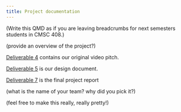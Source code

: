 ---
title: Project documentation
---

(Write this QMD as if you are leaving breadcrumbs for next semesters students in CMSC 408.)

(provide an overview of the project?)

[Deliverable 4](deliverable-4.qmd) contains our original video pitch.

[Deliverable 5](deliverable-5.qmd) is our design document.

[Deliverable 7](deliverable-7.qmd) is the final project report


(what is the name of your team? why did you pick it?)


(feel free to make this really, really pretty!)